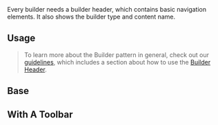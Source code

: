 
<div className="doc lead">
  Every builder needs a builder header, which contains basic navigation elements. It also shows the builder type and content name.
</div>

## Usage

<Blockquote type="note" header="Design Guidelines">
  To learn more about the Builder pattern in general, check out our <a href="/guidelines/builder">guidelines</a>, which includes a section about how to use the <a href="/guidelines/builder/#Builder-Header">Builder Header</a>.
</Blockquote>

## Base

<Example title="Base">
  <CodeView>
    <div style={{ position: 'relative', height: '100px' }}>
      <BuilderHeader />
    </div>
  </CodeView>
</Example>

## With A Toolbar

<Example title="Base">
  <CodeView>
    <div style={{ position: 'relative', height: '100px' }}>
      <BuilderHeader showToolbar />
    </div>
  </CodeView>
</Example>
